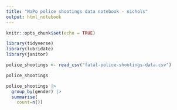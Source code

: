 ```yaml
---
title: "WaPo police shootings data notebook - nichols"
output: html_notebook
---
```


```r
knitr::opts_chunk$set(echo = TRUE)
```

```r
library(tidyverse)
library(lubridate)
library(janitor)
```
```r
police_shootings <- read_csv("fatal-police-shootings-data.csv")

police_shootings
```

```r
police_shootings |>
  group_by(gender) |>
  summarise(
    count=n())

  
  
```

```r

```


